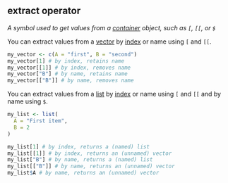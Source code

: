 ## extract operator

<dfn>A symbol used to get values from a [container](#container) object, such as `[`, `[[`, or `$`</dfn>


You can extract values from a [vector](#vector) by [index](#index) or name using `[` and `[[`.

```r
my_vector <- c(A = "first", B = "second")
my_vector[1] # by index, retains name
my_vector[[1]] # by index, removes name
my_vector["B"] # by name, retains name
my_vector[["B"]] # by name, removes name
```

You can extract values from a [list](#list) by [index](#index) or name using `[` and `[[` and by name using `$`.

```r
my_list <- list(
  A = "First item",
  B = 2
)

my_list[1] # by index, returns a (named) list 
my_list[[1]] # by index, returns an (unnamed) vector
my_list["B"] # by name, returns a (named) list 
my_list[["B"]] # by name, returns an (unnamed) vector
my_list$A # by name, returns an (unnamed) vector
```

